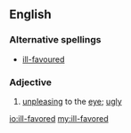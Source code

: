 ==English==
===Alternative spellings===
*[[ill-favoured]]
===Adjective===
{{en-adj}}
# [[unpleasing]] to the [[eye]]; [[ugly]]

[[io:ill-favored]]
[[my:ill-favored]]